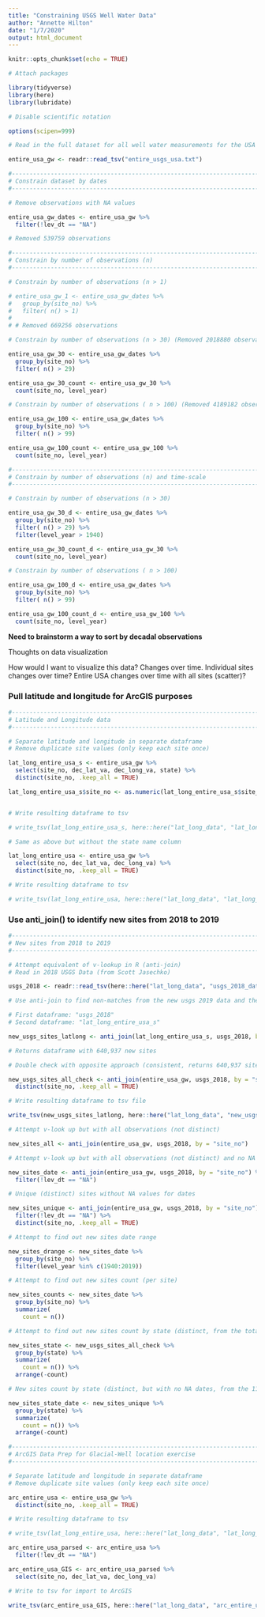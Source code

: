 ```yaml
---
title: "Constraining USGS Well Water Data"
author: "Annette Hilton"
date: "1/7/2020"
output: html_document
---
```


```r
knitr::opts_chunk$set(echo = TRUE)
```

```r
# Attach packages

library(tidyverse)
library(here)
library(lubridate)

# Disable scientific notation 

options(scipen=999)

```

```r

# Read in the full dataset for all well water measurements for the USA 

entire_usa_gw <- readr::read_tsv("entire_usgs_usa.txt")

```

```r
#----------------------------------------------------------------------------------------------------------
# Constrain dataset by dates 
#----------------------------------------------------------------------------------------------------------

# Remove observations with NA values 

entire_usa_gw_dates <- entire_usa_gw %>% 
  filter(!lev_dt == "NA")

# Removed 539759 observations


```

```r
#--------------------------------------------------------------------------------------------------------
# Constrain by number of observations (n) 
#--------------------------------------------------------------------------------------------------------

# Constrain by number of observations (n > 1) 

# entire_usa_gw_1 <- entire_usa_gw_dates %>% 
#   group_by(site_no) %>% 
#   filter( n() > 1)
# 
# # Removed 669256 observations 

# Constrain by number of observations (n > 30) (Removed 2018880 observations)

entire_usa_gw_30 <- entire_usa_gw_dates %>%
  group_by(site_no) %>%
  filter( n() > 29)

entire_usa_gw_30_count <- entire_usa_gw_30 %>%
  count(site_no, level_year)

# Constrain by number of observations ( n > 100) (Removed 4189182 observations)

entire_usa_gw_100 <- entire_usa_gw_dates %>%
  group_by(site_no) %>%
  filter( n() > 99)

entire_usa_gw_100_count <- entire_usa_gw_100 %>%
  count(site_no, level_year)

```



```r
#--------------------------------------------------------------------------------------------------------
# Constrain by number of observations (n) and time-scale 
#--------------------------------------------------------------------------------------------------------

# Constrain by number of observations (n > 30) 

entire_usa_gw_30_d <- entire_usa_gw_dates %>% 
  group_by(site_no) %>% 
  filter( n() > 29) %>% 
  filter(level_year > 1940)

entire_usa_gw_30_count_d <- entire_usa_gw_30 %>% 
  count(site_no, level_year)

# Constrain by number of observations ( n > 100) 

entire_usa_gw_100_d <- entire_usa_gw_dates %>% 
  group_by(site_no) %>% 
  filter( n() > 99) 

entire_usa_gw_100_count_d <- entire_usa_gw_100 %>% 
  count(site_no, level_year)
```


**Need to brainstorm a way to sort by decadal observations**

Thoughts on data visualization 

How would I want to visualize this data? 
Changes over time. Individual sites changes over time? Entire USA changes over time with all sites (scatter)? 

### Pull latitude and longitude for ArcGIS purposes 

```r
#---------------------------------------------------------------------------------------------------------
# Latitude and Longitude data
#---------------------------------------------------------------------------------------------------------

# Separate latitude and longitude in separate dataframe 
# Remove duplicate site values (only keep each site once)

lat_long_entire_usa_s <- entire_usa_gw %>% 
  select(site_no, dec_lat_va, dec_long_va, state) %>% 
  distinct(site_no, .keep_all = TRUE)

lat_long_entire_usa_s$site_no <- as.numeric(lat_long_entire_usa_s$site_no)


# Write resulting dataframe to tsv 

# write_tsv(lat_long_entire_usa_s, here::here("lat_long_data", "lat_long_entire_usa_s.txt"))

# Same as above but without the state name column 

lat_long_entire_usa <- entire_usa_gw %>% 
  select(site_no, dec_lat_va, dec_long_va) %>% 
  distinct(site_no, .keep_all = TRUE) 

# Write resulting dataframe to tsv 

# write_tsv(lat_long_entire_usa, here::here("lat_long_data", "lat_long_entire_usa.txt"))

```

### Use anti_join() to identify new sites from 2018 to 2019 

```r
#---------------------------------------------------------------------------------------------------------
# New sites from 2018 to 2019 
#---------------------------------------------------------------------------------------------------------

# Attempt equivalent of v-lookup in R (anti-join)
# Read in 2018 USGS Data (from Scott Jasechko) 

usgs_2018 <- readr::read_tsv(here::here("lat_long_data", "usgs_2018_data.txt"))

# Use anti-join to find non-matches from the new usgs 2019 data and the usgs 2018 data (new sites) 

# First dataframe: "usgs_2018" 
# Second dataframe: "lat_long_entire_usa_s"

new_usgs_sites_latlong <- anti_join(lat_long_entire_usa_s, usgs_2018, by = "site_no")

# Returns dataframe with 640,937 new sites 

# Double check with opposite approach (consistent, returns 640,937 sites)

new_usgs_sites_all_check <- anti_join(entire_usa_gw, usgs_2018, by = "site_no") %>% 
  distinct(site_no, .keep_all = TRUE)

# Write resulting dataframe to tsv file 

write_tsv(new_usgs_sites_latlong, here::here("lat_long_data", "new_usgs_sites.txt"))

```

```r

# Attempt v-look up but with all observations (not distinct) 

new_sites_all <- anti_join(entire_usa_gw, usgs_2018, by = "site_no") 

# Attempt v-look up but with all observations (not distinct) and no NA date values 

new_sites_date <- anti_join(entire_usa_gw, usgs_2018, by = "site_no") %>% 
  filter(!lev_dt == "NA")

# Unique (distinct) sites without NA values for dates 

new_sites_unique <- anti_join(entire_usa_gw, usgs_2018, by = "site_no") %>% 
  filter(!lev_dt == "NA") %>% 
  distinct(site_no, .keep_all = TRUE)

# Attempt to find out new sites date range 

new_sites_drange <- new_sites_date %>% 
  group_by(site_no) %>% 
  filter(level_year %in% c(1940:2019))

# Attempt to find out new sites count (per site)

new_sites_counts <- new_sites_date %>% 
  group_by(site_no) %>% 
  summarize(
    count = n())

# Attempt to find out new sites count by state (distinct, from the total 640937 sites)

new_sites_state <- new_usgs_sites_all_check %>% 
  group_by(state) %>% 
  summarize(
    count = n()) %>% 
  arrange(-count)

# New sites count by state (distinct, but with no NA dates, from the 119500 sites) 

new_sites_state_date <- new_sites_unique %>% 
  group_by(state) %>% 
  summarize(
    count = n()) %>% 
  arrange(-count)

```

```r
#---------------------------------------------------------------------------------------------------------
# ArcGIS Data Prep for Glacial-Well location exercise 
#---------------------------------------------------------------------------------------------------------

# Separate latitude and longitude in separate dataframe 
# Remove duplicate site values (only keep each site once)

arc_entire_usa <- entire_usa_gw %>% 
  distinct(site_no, .keep_all = TRUE) 

# Write resulting dataframe to tsv 

# write_tsv(lat_long_entire_usa, here::here("lat_long_data", "lat_long_entire_usa.txt"))

arc_entire_usa_parsed <- arc_entire_usa %>% 
  filter(!lev_dt == "NA") 

arc_entire_usa_GIS <- arc_entire_usa_parsed %>% 
  select(site_no, dec_lat_va, dec_long_va) 

# Write to tsv for import to ArcGIS 

write_tsv(arc_entire_usa_GIS, here::here("lat_long_data", "arc_entire_usa_glacial.txt"))
```

